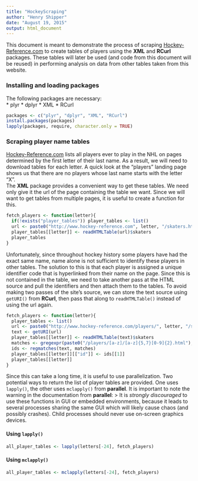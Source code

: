 ```yaml
---
title: "HockeyScraping"
author: "Henry Shipper"
date: "August 19, 2015"
output: html_document
---
```


This document is meant to demonstrate the process of scraping [Hockey-Reference.com](http://www.hockey-reference.com) to create tables of players using the **XML** and **RCurl** packages. These tables will later be used (and code from this document will be reused) in performing analysis on data from other tables taken from this website. 

### Installing and loading packages
The following packages are necessary:  
* plyr
* dplyr
* XML
* RCurl

```r
packages <- c("plyr", "dplyr", "XML", "RCurl")
install.packages(packages)
lapply(packages, require, character.only = TRUE)
```

### Scraping player name tables
[Hockey-Reference.com](http://www.hockey-refence.com) lists all players ever to play in the NHL on pages determined by the first letter of their last name. As a result, we will need to download tables for each letter. A quick look at the "players" landing page shows us that there are no players whose last name starts with the letter "X".  
The **XML** package provides a convenient way to get these tables. We need only give it the url of the page containing the table we want. Since we will want to get tables from multiple pages, it is useful to create a function for this.

```r
fetch_players <- function(letter){
  if(!exists("player_tables")) player_tables <- list()
  url <- paste0("http://www.hockey-reference.com", letter, "/skaters.html")
  player_tables[[letter]] <- readHTMLTable(url)$skaters
  player_tables
}
```

Unfortunately, since throughout hockey history some players have had the exact same name, name alone is not sufficient to identify these players in other tables. The solution to this is that each player is assigned a unique identifier code that is hyperlinked from their name on the page. Since this is not contained in the table, we need to take another pass at the HTML source and pull the identifiers and then attach them to the tables. To avoid making two passes of the site's source, we can store the text source using `getURI()` from **RCurl**, then pass that along to `readHTMLTable()` instead of using the url again. 


```r
fetch_players <- function(letter){
  player_tables <- list()
  url <- paste0("http://www.hockey-reference.com/players/", letter, "/skaters.html")
  text <- getURI(url)
  player_tables[[letter]] <- readHTMLTable(text)$skaters
  matches <- gregexpr(paste0("/players/[a-z]/[a-z]{5,7}[0-9]{2}.html"), text)
  ids <- regmatches(text, matches)
  player_tables[[letter]][["id"]] <- ids[[1]]
  player_tables[[letter]]
}
```

Since this can take a long time, it is useful to use parallelization. Two potential ways to return the list of player tables are provided. One uses `lapply()`, the other uses `mclapply()` from **parallel**. It is important to note the warning in the documentation from **parallel**: 
> It is *strongly discouraged* to use these functions in GUI or embedded environments, because it leads to several processes sharing the same GUI which will likely cause chaos (and possibly crashes). Child processes should never use on-screen graphics devices.  

#### Using `lapply()`
```r
all_player_tables <- lapply(letters[-24], fetch_players)
```

#### Using `mclapply()`
```r
all_player_tables <- mclapply(letters[-24], fetch_players)
```